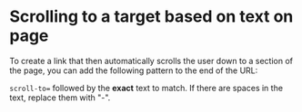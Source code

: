 
<Meta
    title="Documentation/Links/Scroll to text"
    component={useScrollToTextWithHash}
/>

# Scrolling to a target based on text on page

To create a link that then automatically scrolls the user down to a section of the page, you can add the following pattern to the end of the URL:

`scroll-to=` followed by the **exact** text to match. If there are spaces in the text, replace them with "-".
